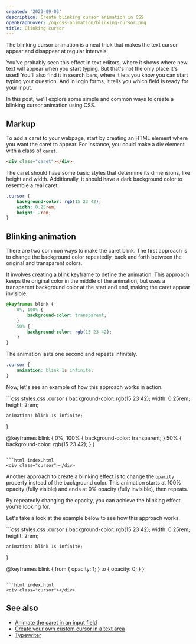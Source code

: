 ```yaml
---
created: '2023-09-03'
description: Create blinking cursor animation in CSS
openGraphCover: /og/css-animation/blinking-cursor.png
title: Blinking cursor
---
```


The blinking cursor animation is a neat trick that makes the text cursor appear and disappear at regular intervals.

You've probably seen this effect in text editors, where it shows where new text will appear when you start typing. But that's not the only place it's used! You'll also find it in search bars, where it lets you know you can start typing your question. And in login forms, it tells you which field is ready for your input.

In this post, we'll explore some simple and common ways to create a blinking cursor animation using CSS.

## Markup

To add a caret to your webpage, start by creating an HTML element where you want the caret to appear. For instance, you could make a div element with a class of `caret`.

```html
<div class="caret"></div>
```

The caret should have some basic styles that determine its dimensions, like height and width. Additionally, it should have a dark background color to resemble a real caret.

```css
.cursor {
    background-color: rgb(15 23 42);
    width: 0.25rem;
    height: 2rem;
}
```

## Blinking animation

There are two common ways to make the caret blink. The first approach is to change the background color repeatedly, back and forth between the original and transparent colors.

It involves creating a blink keyframe to define the animation. This approach keeps the original color in the middle of the animation, but uses a transparent background color at the start and end, making the caret appear invisible.

```css
@keyframes blink {
    0%, 100% {
        background-color: transparent;
    }
    50% {
        background-color: rgb(15 23 42);
    }
}
```

The animation lasts one second and repeats infinitely.

```css
.cursor {
    animation: blink 1s infinite;
}
```

Now, let's see an example of how this approach works in action.

<Playground>
```css styles.css
.cursor {
    background-color: rgb(15 23 42);
    width: 0.25rem;
    height: 2rem;

    animation: blink 1s infinite;
}

@keyframes blink {
    0%, 100% {
        background-color: transparent;
    }
    50% {
        background-color: rgb(15 23 42);
    }
}
```

```html index.html
<div class="cursor"></div>
```
</Playground>

Another approach to create a blinking effect is to change the `opacity` property instead of the background color. This animation starts at 100% opacity (fully visible) and ends at 0% opacity (fully invisible), then repeats.

By repeatedly changing the opacity, you can achieve the blinking effect you're looking for.

Let's take a look at the example below to see how this approach works.

<Playground>
```css styles.css
.cursor {
    background-color: rgb(15 23 42);
    width: 0.25rem;
    height: 2rem;

    animation: blink 1s infinite;
}

@keyframes blink {
    from {
        opacity: 1;
    }
    to {
        opacity: 0;
    }
}
```

```html index.html
<div class="cursor"></div>
```
</Playground>

## See also

-   [Animate the caret in an input field](https://phuoc.ng/collection/css-animation/animate-the-caret-in-an-input-field/)
-   [Create your own custom cursor in a text area](https://phuoc.ng/collection/mirror-a-text-area/create-your-own-custom-cursor-in-a-text-area/)
-   [Typewriter](https://phuoc.ng/collection/css-animation/typewriter/)
